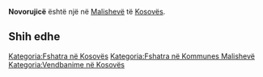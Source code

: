 {{Fshat në 
 | Emri                = Novorujicë
 | EmriAlt                = 
 | NAME_SHORT_FORM=      
 | NAME_GENERIC=      
 | NAME_SORT_NAME_RO=      NOVORUJICE
 | FULL_NAME_RO = Novorujicë
 | FULL_NAME_ND_RO=Novorujice
 | SORT_NAME_RG=NOVORUJICE
 | FULL_NAME_RG=Novorujicë
 | FULL_NAME_ND_RG=Novorujice
 | SRP_NAME_SHORT_FORM=      
 | SRP_NAME_GENERIC=      
 | SRP_NAME_SORT_NAME_RO=      
 | SRP_FULL_NAME_RO = 
 | SRP_FULL_NAME_ND_RO=
 | SRP_SORT_NAME_RG=
 | SRP_FULL_NAME_RG=
 | SRP_FULL_NAME_ND_RG=
 | Emri (Rasa dhanore) = 
 | Figura              = 
 | Shteti              = Kosovo
 | Komuna              = Malishevë
 | Kodi postar         = 
 | Sipërfaqja          = 

 | Popullsia           = 

 | Regj. i popullsisë  = 
 | Dend. e popullsisë  = 
 | Faqja zyrtare       = 
 <!--- Koordinatat ----> 
 | Gjerësia            = 42.523872
 | Gjatësia            = 21.080281
 | Lartësia            = 
}}
'''Novorujicë''' është një [[]] në [[Malishevë]] të [[Kosovës]].

<!-- == Gjeografia == -->
<!-- == Historia == -->
<!-- == Demografia == -->
== Shih edhe ==
{{Komuna Malishevë}}
{{Kosovo-Administrata-Cung}}

[[Kategoria:Fshatra në Kosovës]]
[[Kategoria:Fshatra në Kommunes Malishevë]]
[[Kategoria:Vendbanime në Kosovës]]